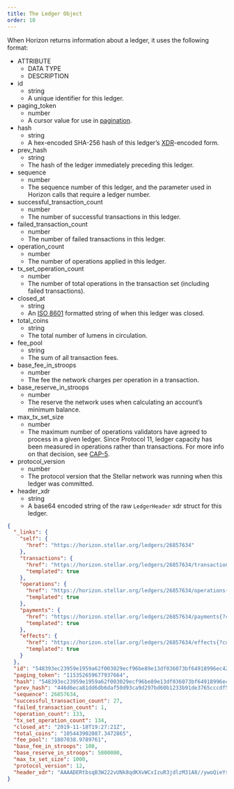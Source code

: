 ```yaml
---
title: The Ledger Object
order: 10
---
```



When Horizon returns information about a ledger, it uses the following format:

<AttributeTable>

- ATTRIBUTE
  - DATA TYPE
  - DESCRIPTION
- id
  - string
  - A unique identifier for this ledger.
- paging_token
  - number
  - A cursor value for use in [pagination](../../structure/pagination/README.mdx).
- hash
  - string
  - A hex-encoded SHA-256 hash of this ledger’s [XDR](/docs/encyclopedia/xdr)-encoded form.
- prev_hash
  - string
  - The hash of the ledger immediately preceding this ledger.
- sequence
  - number
  - The sequence number of this ledger, and the parameter used in Horizon calls that require a ledger number.
- successful_transaction_count
  - number
  - The number of successful transactions in this ledger.
- failed_transaction_count
  - number
  - The number of failed transactions in this ledger.
- operation_count
  - number
  - The number of operations applied in this ledger.
- tx_set_operation_count
  - number
  - The number of total operations in the transaction set (including failed transactions).
- closed_at
  - string
  - An [ISO 8601](https://en.wikipedia.org/wiki/ISO_8601) formatted string of when this ledger was closed.
- total_coins
  - string
  - The total number of lumens in circulation.
- fee_pool
  - string
  - The sum of all transaction fees.
- base_fee_in_stroops
  - number
  - The fee the network charges per operation in a transaction.
- base_reserve_in_stroops
  - number
  - The reserve the network uses when calculating an account’s minimum balance.
- max_tx_set_size
  - number
  - The maximum number of operations validators have agreed to process in a given ledger. Since Protocol 11, ledger capacity has been measured in operations rather than transactions. For more info on that decision, see [CAP-5](https://github.com/stellar/stellar-protocol/blob/master/core/cap-0005.md#repurposing-ledgerheadermaxtxsetsize).
- protocol_version
  - number
  - The protocol version that the Stellar network was running when this ledger was committed.
- header_xdr
  - string
  - A base64 encoded string of the raw `LedgerHeader` xdr struct for this ledger.

</AttributeTable>

<ExampleResponse>

```json
{
  "_links": {
    "self": {
      "href": "https://horizon.stellar.org/ledgers/26857634"
    },
    "transactions": {
      "href": "https://horizon.stellar.org/ledgers/26857634/transactions{?cursor,limit,order}",
      "templated": true
    },
    "operations": {
      "href": "https://horizon.stellar.org/ledgers/26857634/operations{?cursor,limit,order}",
      "templated": true
    },
    "payments": {
      "href": "https://horizon.stellar.org/ledgers/26857634/payments{?cursor,limit,order}",
      "templated": true
    },
    "effects": {
      "href": "https://horizon.stellar.org/ledgers/26857634/effects{?cursor,limit,order}",
      "templated": true
    }
  },
  "id": "548393ec23959e1959a62f003029ecf96be89e13df036073bf64918996ec4227",
  "paging_token": "115352659677937664",
  "hash": "548393ec23959e1959a62f003029ecf96be89e13df036073bf64918996ec4227",
  "prev_hash": "446d6eca81dd6db6daf50d93ca9d297bd60b1233b91de3765cccdf503cfffcb0",
  "sequence": 26857634,
  "successful_transaction_count": 27,
  "failed_transaction_count": 1,
  "operation_count": 133,
  "tx_set_operation_count": 134,
  "closed_at": "2019-11-18T19:27:21Z",
  "total_coins": "105443902087.3472865",
  "fee_pool": "1807038.9789761",
  "base_fee_in_stroops": 100,
  "base_reserve_in_stroops": 5000000,
  "max_tx_set_size": 1000,
  "protocol_version": 12,
  "header_xdr": "AAAADERtbsqB3W222vUNk8qdKXvWCxIzuR3jdlzM31A8//ywoQieYsSc05/BpgEqnLR7fKXz7t0K42V7NOjbGZA/wTEAAAAAXdLwmQAAAAAAAAAAplf68mTg/Z/DDyEZeLCoNbJnMZm4SYsYWjUjuDOSfPeRNFE4n9Hm19yKutjwVurFjk72JKVHI8J+ELwLZgWsywGZ0KIOoh6z7HlbYQAAEG9XKhRBAAABFgAAAAAH9M6YAAAAZABMS0AAAAPop9+CeMs1/7BHgFltiQPH+VT+ACYb5P0lSXh7RpBLtd34kEpeL8qKJxYz4ufmkQ2lEv/HMR/i3bi1Rt0PYj185/0kAZ3ZRbmm2mVRMzmaCOak1rn2vejHXDh+MGlr6D6vI2tc/M6VIumTKUa7SgumWDyW0r5FcJTbu/FXDQ/6C4YAAAAA"
}
```

</ExampleResponse>
